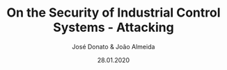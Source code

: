 ---
title: On the Security of Industrial Control Systems - Attacking
type: article
author: José Donato & João Almeida
file: /CDIS_A1.pdf
snippet: Penetration Testing a Representative Testbed
date: '28.01.2020'
---